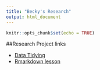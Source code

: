 ```yaml
---
title: "Becky's Research"
output: html_document
---
```


```r
knitr::opts_chunk$set(echo = TRUE)
```

##Research Project links

- [Data Tidying](Rmd/Data Tidying.Rmd)
- [Rmarkdown lesson](Rmd/rmarkdown~lesson.html)

